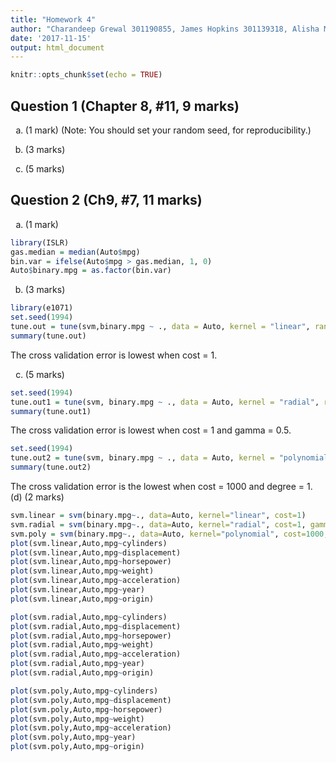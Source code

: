 ```yaml
---
title: "Homework 4"
author: "Charandeep Grewal 301190855, James Hopkins 301139318, Alisha McGrath 301242597"
date: '2017-11-15'
output: html_document
---
```


```r
knitr::opts_chunk$set(echo = TRUE)
```


## Question 1 (Chapter 8, #11, 9 marks)


(a) (1 mark)
(Note: You should set your random seed, for reproducibility.)

(b) (3 marks)


(c) (5 marks)


## Question 2 (Ch9, #7, 11 marks)

(a) (1 mark)
```r
library(ISLR)
gas.median = median(Auto$mpg)
bin.var = ifelse(Auto$mpg > gas.median, 1, 0)
Auto$binary.mpg = as.factor(bin.var)
```
(b) (3 marks)
```r
library(e1071)
set.seed(1994)
tune.out = tune(svm,binary.mpg ~ ., data = Auto, kernel = "linear", ranges=list(cost=c(10^{-3:3})))
summary(tune.out)
```
The cross validation error is lowest when cost = 1. 

(c) (5 marks)
```r
set.seed(1994)
tune.out1 = tune(svm, binary.mpg ~ ., data = Auto, kernel = "radial", ranges=list(cost=c(10^{-3:3}),gamma=c(.5,1:4)))
summary(tune.out1)
```
The cross validation error is lowest when cost = 1 and gamma = 0.5.
```r
set.seed(1994)
tune.out2 = tune(svm, binary.mpg ~ ., data = Auto, kernel = "polynomial", ranges=list(cost=c(10^{-3:3}),degree=c(1:5)))
summary(tune.out2)
```
The cross validation error is the lowest when cost = 1000 and degree = 1. 
(d) (2 marks)
```r
svm.linear = svm(binary.mpg~., data=Auto, kernel="linear", cost=1)
svm.radial = svm(binary.mpg~., data=Auto, kernel="radial", cost=1, gamma=1/2)
svm.poly = svm(binary.mpg~., data=Auto, kernel="polynomial", cost=1000, degree=1)
plot(svm.linear,Auto,mpg~cylinders)
plot(svm.linear,Auto,mpg~displacement)
plot(svm.linear,Auto,mpg~horsepower)
plot(svm.linear,Auto,mpg~weight)
plot(svm.linear,Auto,mpg~acceleration)
plot(svm.linear,Auto,mpg~year)
plot(svm.linear,Auto,mpg~origin)
```
```r
plot(svm.radial,Auto,mpg~cylinders)
plot(svm.radial,Auto,mpg~displacement)
plot(svm.radial,Auto,mpg~horsepower)
plot(svm.radial,Auto,mpg~weight)
plot(svm.radial,Auto,mpg~acceleration)
plot(svm.radial,Auto,mpg~year)
plot(svm.radial,Auto,mpg~origin)
```
```r
plot(svm.poly,Auto,mpg~cylinders)
plot(svm.poly,Auto,mpg~displacement)
plot(svm.poly,Auto,mpg~horsepower)
plot(svm.poly,Auto,mpg~weight)
plot(svm.poly,Auto,mpg~acceleration)
plot(svm.poly,Auto,mpg~year)
plot(svm.poly,Auto,mpg~origin)
```
